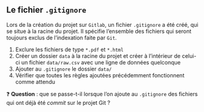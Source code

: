 :::{.callout-tip collapse="true" icon=false}
## Le fichier `.gitignore`

::: {.incremental}
Lors de la création du projet sur `Gitlab`, un fichier `.gitignore` a été créé, qui se situe à la racine du projet. Il spécifie l'ensemble des fichiers qui seront toujours exclus de l'indexation faite par `Git`.

1. Exclure les fichiers de type `*.pdf` et `*.html`
2. Créer un dossier `data` à la racine du projet et créer à l'intérieur de celui-ci un fichier `data/raw.csv` avec une ligne de données quelconque
3. Ajouter au `.gitignore` le dossier `data/`
4. Vérifier que toutes les règles ajoutées précédemment fonctionnent comme attendu
:::

:::

❓ **Question** : que se passe-t-il lorsque l'on ajoute au `.gitignore` des fichiers qui ont déjà été *commit* sur le projet Git ?
